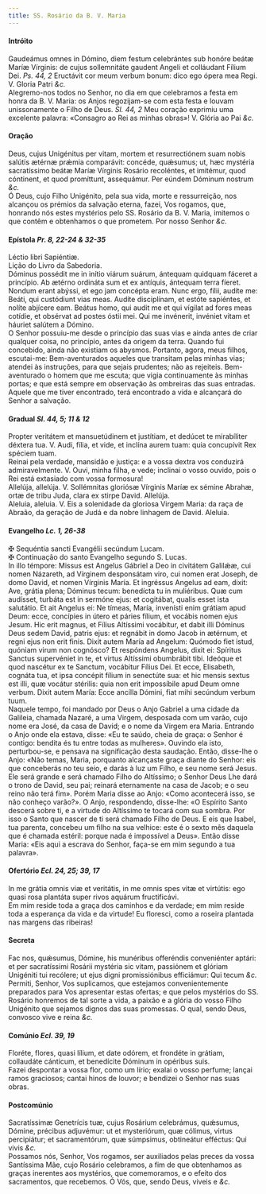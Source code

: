 ```yaml
---
title: SS. Rosário da B. V. Maria
---
```



<h4 class="text-center">Intróito</h4>
<div class="container-fluid">
<div class="row">
<div class="col-6 dropcaps text-justify">
Gaudeámus omnes in Dómino, diem festum celebrántes sub honóre beátæ Maríæ Vírginis: de cujus sollemnitáte gaudent Angeli et colláudant Fílium Dei. <em>Ps. 44, 2</em> Eructávit cor meum verbum bonum: dico ego ópera mea Regi.
V. Gloria Patri <em>&c.</em>
</div>
<div class="col-6 dropcaps text-justify">
Alegremo-nos todos no Senhor, no dia em que celebramos a festa em honra da B. V. Maria: os Anjos regozijam-se com esta festa e louvam unissonamente o Filho de Deus. <em>Sl. 44, 2</em> Meu coração exprimiu uma excelente palavra: «Consagro ao Rei as minhas obras»!
V. Glória ao Pai <em>&c.</em>
</div>
</div>
</div>

<h4 class="text-center">Oração</h4>
<div class="container-fluid">
<div class="row">
<div class="col-6 dropcaps text-justify">
Deus, cujus Unigénitus per vitam, mortem et resurrectiónem suam nobis salútis ætérnæ prǽmia comparávit: concéde, quǽsumus; ut, hæc mystéria sacratíssimo beátæ Maríæ Vírginis Rosário recoléntes, et imitémur, quod cóntinent, et quod promíttunt, assequámur. Per eúndem Dóminum nostrum <em>&c.</em>
</div>
<div class="col-6 dropcaps text-justify">
Ó Deus, cujo Filho Unigénito, pela sua vida, morte e ressurreição, nos alcançou os prémios da salvação eterna, fazei, Vos rogamos, que, honrando nós estes mystérios pelo SS. Rosário da B. V. Maria, imitemos o que contêm e obtenhamos o que prometem. Por nosso Senhor <em>&c.</em>
</div>
</div>
</div>

<h4 class="text-center">Epístola <em>Pr. 8, 22-24 & 32-35</em></h4>
<div class="container-fluid">
<div class="row">
<div class="col-6 text-justify">
Léctio libri Sapiéntiæ.
</div>
<div class="col-6 text-justify">
Lição do Livro da Sabedoria.
</div>
<div class="col-6 dropcaps text-justify">
Dóminus possédit me in inítio viárum suárum, ántequam quidquam fáceret a princípio. Ab ætérno ordináta sum et ex antíquis, ántequam terra fíeret. Nondum erant abýssi, et ego jam concépta eram. Nunc ergo, fílii, audíte me: Beáti, qui custódiunt vias meas. Audíte disciplínam, et estóte sapiéntes, et nolíte abjícere eam. Beátus homo, qui audit me et qui vígilat ad fores meas cotídie, et obsérvat ad postes óstii mei. Qui me invénerit, invéniet vitam et háuriet salútem a Dómino.
</div>
<div class="col-6 dropcaps text-justify">
O Senhor possuiu-me desde o princípio das suas vias e ainda antes de criar qualquer coisa, no princípio, antes da origem da terra. Quando fui concebido, ainda não existiam os abysmos. Portanto, agora, meus filhos, escutai-me: Bem-aventurados aqueles que transitam pelas minhas vias; atendei às instruções, para que sejais prudentes; não as rejeiteis. Bem-aventurado o homem que me escuta; que vigia continuamente às minhas portas; e que está sempre em observação às ombreiras das suas entradas. Aquele que me tiver encontrado, terá encontrado a vida e alcançará do Senhor a salvação.
</div>
</div>
</div>

<h4 class="text-center">Gradual <em>Sl. 44, 5; 11 & 12</em></h4>
<div class="container-fluid">
<div class="row">
<div class="col-6 dropcaps text-justify">
Propter veritátem et mansuetúdinem et justítiam, et dedúcet te mirabíliter déxtera tua. V. Audi, fília, et vide, et inclína aurem tuam: quia concupívit Rex spéciem tuam.
</div>
<div class="col-6 dropcaps text-justify">
Reinai pela verdade, mansidão e justiça: e a vossa dextra vos conduzirá admiravelmente. V. Ouvi, minha filha, e vede; inclinai o vosso ouvido, pois o Rei está extasiado com vossa formosura!
</div>
<div class="col-6 text-justify">
Allelúja, allelúja. V. Sollémnitas gloriósæ Vírginis Maríæ ex sémine Abrahæ, ortæ de tribu Juda, clara ex stirpe David. Allelúja.
</div>
<div class="col-6 text-justify">
Aleluia, aleluia. V. Eis a solenidade da gloriosa Virgem Maria: da raça de Abraão, da geração de Judá e da nobre linhagem de David. Aleluia.
</div>
</div>
</div>

<h4 class="text-center">Evangelho <em>Lc. 1, 26-38</em></h4>
<div class="container-fluid">
<div class="row">
<div class="col-6 text-justify">
<span class="text-danger">&#10016;</span> Sequéntia sancti Evangélii secúndum Lucam.
</div>
<div class="col-6 text-justify">
<span class="text-danger">&#10016;</span> Continuação do santo Evangelho segundo S. Lucas.
</div>
<div class="col-6 dropcaps text-justify">
In illo témpore: Missus est Angelus Gábriel a Deo in civitátem Galilǽæ, cui nomen Názareth, ad Vírginem desponsátam viro, cui nomen erat Joseph, de domo David, et nomen Vírginis María. Et ingréssus Angelus ad eam, dixit: Ave, grátia plena; Dóminus tecum: benedícta tu in muliéribus. Quæ cum audísset, turbáta est in sermóne ejus: et cogitábat, qualis esset ista salutátio. Et ait Angelus ei: Ne tímeas, María, invenísti enim grátiam apud Deum: ecce, concípies in útero et páries fílium, et vocábis nomen ejus Jesum. Hic erit magnus, et Fílius Altíssimi vocábitur, et dabit illi Dóminus Deus sedem David, patris ejus: et regnábit in domo Jacob in ætérnum, et regni ejus non erit finis. Dixit autem María ad Angelum: Quómodo fiet istud, quóniam virum non cognósco? Et respóndens Angelus, dixit ei: Spíritus Sanctus supervéniet in te, et virtus Altíssimi obumbrábit tibi. Ideóque et quod nascétur ex te Sanctum, vocábitur Fílius Dei. Et ecce, Elisabeth, cognáta tua, et ipsa concépit fílium in senectúte sua: et hic mensis sextus est illi, quæ vocátur stérilis: quia non erit impossíbile apud Deum omne verbum. Dixit autem María: Ecce ancílla Dómini, fiat mihi secúndum verbum tuum.
</div>
<div class="col-6 dropcaps text-justify">
Naquele tempo, foi mandado por Deus o Anjo Gabriel a uma cidade da Galileia, chamada Nazaré, a uma Virgem, desposada com um varão, cujo nome era José, da casa de David; e o nome da Virgem era Maria. Entrando o Anjo onde ela estava, disse: «Eu te saúdo, cheia de graça: o Senhor é contigo: bendita és tu entre todas as mulheres». Ouvindo ela isto, perturbou-se, e pensava na significação desta saudação. Então, disse-lhe o Anjo: «Não temas, Maria, porquanto alcançaste graça diante do Senhor: eis que conceberás no teu seio, e darás à luz um Filho, e seu nome será Jesus. Ele será grande e será chamado Filho do Altíssimo; o Senhor Deus Lhe dará o trono de David, seu pai; reinará eternamente na casa de Jacob; e o seu reino não terá fim». Porém Maria disse ao Anjo: «Como acontecerá isso, se não conheço varão?». O Anjo, respondendo, disse-lhe: «O Espírito Santo descerá sobre ti, e a virtude do Altíssimo te tocará com sua sombra. Por isso o Santo que nascer de ti será chamado Filho de Deus. E eis que Isabel, tua parenta, concebeu um filho na sua velhice: este é o sexto mês daquela que é chamada estéril: porque nada é impossível a Deus». Então disse Maria: «Eis aqui a escrava do Senhor, faça-se em mim segundo a tua palavra».
</div>
</div>
</div>

<h4 class="text-center">Ofertório <em>Ecl. 24, 25; 39, 17</em></h4>
<div class="container-fluid">
<div class="row">
<div class="col-6 dropcaps text-justify">
In me grátia omnis viæ et veritátis, in me omnis spes vitæ et virtútis: ego quasi rosa plantáta super rivos aquárum fructificávi.
</div>
<div class="col-6 dropcaps text-justify">
Em mim reside toda a graça dos caminhos e da verdade; em mim reside toda a esperança da vida e da virtude! Eu floresci, como a roseira plantada nas margens das ribeiras!
</div>
</div>
</div>

<h4 class="text-center">Secreta</h4>
<div class="container-fluid">
<div class="row">
<div class="col-6 dropcaps text-justify">
Fac nos, quǽsumus, Dómine, his munéribus offeréndis conveniénter aptári: et per sacratíssimi Rosárii mystéria sic vitam, passiónem et glóriam Unigéniti tui recólere; ut ejus digni promissiónibus efficiámur: Qui tecum <em>&c.</em>
</div>
<div class="col-6 dropcaps text-justify">
Permiti, Senhor, Vos suplicamos, que estejamos convenientemente preparados para Vos apresentar estas ofertas; e que pelos mystérios do SS. Rosário honremos de tal sorte a vida, a paixão e a glória do vosso Filho Unigénito que sejamos dignos das suas promessas. O qual, sendo Deus, convosco vive e reina <em>&c.</em>
</div>
</div>
</div>

<h4 class="text-center">Comúnio <em>Ecl. 39, 19</em></h4>
<div class="container-fluid">
<div class="row">
<div class="col-6 dropcaps text-justify">
Floréte, flores, quasi lílium, et date odórem, et frondéte in grátiam, collaudáte cánticum, et benedícite Dóminum in opéribus suis.
</div>
<div class="col-6 dropcaps text-justify">
Fazei despontar a vossa flor, como um lírio; exalai o vosso perfume; lançai ramos graciosos; cantai hinos de louvor; e bendizei o Senhor nas suas obras.
</div>
</div>
</div>

<h4 class="text-center">Postcomúnio</h4>
<div class="container-fluid">
<div class="row">
<div class="col-6 dropcaps text-justify">
Sacratíssimæ Genetrícis tuæ, cujus Rosárium celebrámus, quǽsumus, Dómine, précibus adjuvémur: ut et mysteriórum, quæ cólimus, virtus percipiátur; et sacramentórum, quæ súmpsimus, obtineátur efféctus: Qui vivis <em>&c.</em>
</div>
<div class="col-6 dropcaps text-justify">
Possamos nós, Senhor, Vos rogamos, ser auxiliados pelas preces da vossa Santíssima Mãe, cujo Rosário celebramos, a fim de que obtenhamos as graças inerentes aos mystérios, que comemoramos, e o efeito dos sacramentos, que recebemos. Ó Vós, que, sendo Deus, viveis e <em>&c.</em>
</div>
</div>
</div>
